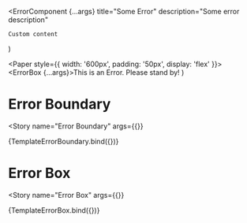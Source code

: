 

<Meta
  title="Components/Errors"
  decorators={decorators}
/>

  <ErrorComponent
    {...args}
    title="Some Error"
    description="Some error description"
  >
    Custom content
  </ErrorComponent>
)

  <Paper style={{ width: '600px', padding: '50px', display: 'flex' }}>
    <ErrorBox {...args}>This is an Error. Please stand by!</ErrorBox>
  </Paper>
)

# Error Boundary
<Story
  name="Error Boundary"
  args={{}}
>
  {TemplateErrorBoundary.bind({})}
</Story>

# Error Box
<Story
  name="Error Box"
  args={{}}
>
  {TemplateErrorBox.bind({})}
</Story>

